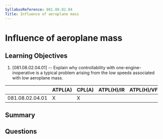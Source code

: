 ```yaml
---
SyllabusReference: 081.08.02.04
Title: Influence of aeroplane mass
---
```


# Influence of aeroplane mass

## Learning Objectives

1. [081.08.02.04.01] -- Explain why controllability with one-engine-inoperative
   is a typical problem arising from the low speeds associated with low
   aeroplane mass.

|                 | ATPL(A) | CPL(A) | ATPL(H)/IR | ATPL(H)/VFR | CPL(H) | IR  | CBIR(A) |
| --------------- | ------- | ------ | ---------- | ----------- | ------ | --- | ------- |
| 081.08.02.04.01 | X       | X      |            |             |        |     |         |

## Summary

## Questions
